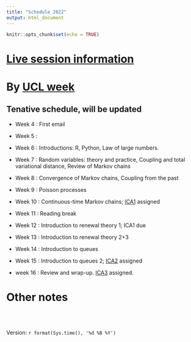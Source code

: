 ```yaml
---
title: "Schedule 2022"
output: html_document
---
```


```r
knitr::opts_chunk$set(echo = TRUE)
```

# [Live session information](https://tsoo-math.github.io/ucl2/live-stat9-2022.html)


# By [UCL week](https://www.ucl.ac.uk/staff/sites/staff/files/cal_2022_2023.pdf)

## Tenative schedule, will be updated 

* Week 4 :  First email
* Week 5 :
* Week 6 :  Introductions: R, Python, Law of large numbers.
* Week 7 : Random variables: theory and practice, Coupling and total variational distance, Review of Markov chains
* Week 8 :  Convergence of Markov chains, Coupling from the past
* Week 9 :  Poisson processes
* Week 10 :  Continuous-time Markov chains;  [ICA1](https://tsoo-math.github.io/ucl2/2021-ica1-stat9-release.html) assigned
* Week 11 :  Reading break
* Week 12 : Introduction to renewal theory 1; ICA1 due
* Week 13 :  Introduction to renewal theory 2+3
* Week 14 :  Introduction to queues
  
* Week 15 :  Introduction to queues 2; [ICA2](https://tsoo-math.github.io/ucl2/ICAproject-ideas-2021.html) assigned
  
* week 16 :  Review and wrap-up. [ICA3](https://tsoo-math.github.io/ucl2/2021-ica3-stat9-release.html) assigned.
  



# Other notes





<br>
<br>

 Version:  `r format(Sys.time(), '%d %B %Y')`

<br>
<br>
<br>